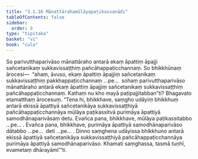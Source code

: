 ```yaml
---
title: "3.1.16 Mānattārahamūlāyapaṭikassanādi"
tableOfContents: false
sidebar:
  order: 8
type: "tipitaka"
basket: "vi"
book: "cula"
---
```



<DynamicBreadcrumb />

<Division number="127" book="cula">

<Paragraph number="590" book="cula">
So parivutthaparivāso mānattāraho antarā ekaṃ āpattiṃ āpajji sañcetanikaṃ sukkavissaṭṭhiṃ pañcāhappaṭicchannaṃ. So bhikkhūnaṃ ārocesi—  “ahaṃ, āvuso, ekaṃ āpattiṃ āpajjiṃ sañcetanikaṃ sukkavissaṭṭhiṃ pakkhappaṭicchannaṃ …pe…  sohaṃ parivutthaparivāso mānattāraho antarā ekaṃ āpattiṃ āpajjiṃ sañcetanikaṃ sukkavissaṭṭhiṃ pañcāhappaṭicchannaṃ. Kathaṃ nu kho mayā paṭipajjitabban”ti? Bhagavato etamatthaṃ ārocesuṃ. “Tena hi, bhikkhave, saṃgho udāyiṃ bhikkhuṃ antarā ekissā āpattiyā sañcetanikāya sukkavissaṭṭhiyā pañcāhappaṭicchannāya mūlāya paṭikassitvā purimāya āpattiyā samodhānaparivāsaṃ detu. Evañca pana, bhikkhave, mūlāya paṭikassitabbo …pe… .
</Paragraph>

<Paragraph number="591" book="cula">
Evañca pana, bhikkhave, purimāya āpattiyā samodhānaparivāso dātabbo …pe…  deti …pe… .
</Paragraph>

<Paragraph number="592" book="cula">
Dinno saṃghena udāyissa bhikkhuno antarā ekissā āpattiyā sañcetanikāya sukkavissaṭṭhiyā pañcāhappaṭicchannāya purimāya āpattiyā samodhānaparivāso. Khamati saṃghassa, tasmā tuṇhī, evametaṃ dhārayāmī’”ti.
</Paragraph>
</Division>
